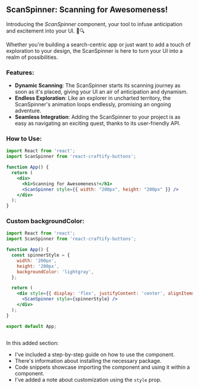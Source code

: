 
<Meta title="Spinners/ScanSpinner" component={ScanSpinner} />

## ScanSpinner: Scanning for Awesomeness!

Introducing the *ScanSpinner* component, your tool to infuse anticipation and excitement into your UI. 🔄🔍

Whether you're building a search-centric app or just want to add a touch of exploration to your design, the ScanSpinner is here to turn your UI into a realm of possibilities.

### Features:

- **Dynamic Scanning**: The ScanSpinner starts its scanning journey as soon as it's placed, giving your UI an air of anticipation and dynamism.
- **Endless Exploration**: Like an explorer in uncharted territory, the ScanSpinner's animation loops endlessly, promising an ongoing adventure.
- **Seamless Integration**: Adding the ScanSpinner to your project is as easy as navigating an exciting quest, thanks to its user-friendly API.

### How to Use:

```jsx
import React from 'react';
import ScanSpinner from 'react-craftify-buttons';  

function App() {
  return (
    <div>
      <h1>Scanning for Awesomeness!</h1>
      <ScanSpinner style={{ width: "200px", height: "200px" }} />
    </div>
  );
}

```

### Custom backgroundColor:

```jsx
import React from 'react';
import ScanSpinner from 'react-craftify-buttons';  

function App() {
  const spinnerStyle = {
    width: '200px',
    height: '200px',
    backgroundColor: 'lightgray', 
  };

  return (
    <div style={{ display: 'flex', justifyContent: 'center', alignItems: 'center', height: '100vh' }}>
      <ScanSpinner style={spinnerStyle} />
    </div>
  );
}

export default App;
 
```

 
In this added section:

- I've included a step-by-step guide on how to use the component.
- There's information about installing the necessary package.
- Code snippets showcase importing the component and using it within a component.
- I've added a note about customization using the `style` prop.

